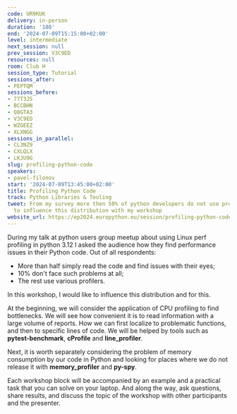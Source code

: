 ```yaml
---
code: UR9KUK
delivery: in-person
duration: '180'
end: '2024-07-09T15:15:00+02:00'
level: intermediate
next_session: null
prev_session: V3C9ED
resources: null
room: Club H
session_type: Tutorial
sessions_after:
- PEPTQM
sessions_before:
- 77T3JS
- BCCBHN
- Q8GTA3
- V3C9ED
- WZGEEZ
- XLXNGG
sessions_in_parallel:
- CL3NZ9
- CXLQLX
- LKJU9G
slug: profiling-python-code
speakers:
- pavel-filonov
start: '2024-07-09T13:45:00+02:00'
title: Profiling Python Code
track: Python Libraries & Tooling
tweet: From my survey more then 50% of python developers do not use profiling. I want
  to influence this distribution with my workshop
website_url: https://ep2024.europython.eu/session/profiling-python-code
---
```


During my talk at python users group meetup about using Linux perf profiling in python 3.12 I asked the audience how they find performance issues in their Python code. Out of all respondents:
 * More than half simply read the code and find issues with their eyes;
 * 10% don't face such problems at all;
 * The rest use various profilers.

In this workshop, I would like to influence this distribution and for this.

At the beginning, we will consider the application of CPU profiling to find bottlenecks. We will see how convenient it is to read information with a large volume of reports. How we can first localize to problematic functions, and then to specific lines of code. We will be helped by tools such as **pytest-benchmark**, **cProfile** and **line_profiler**.

Next, it is worth separately considering the problem of memory consumption by our code in Python and looking for places where we do not release it with **memory_profiler** and **py-spy**.

Each workshop block will be accompanied by an example and a practical task that you can solve on your laptop. And along the way, ask questions, share results, and discuss the topic of the workshop with other participants and the presenter.
